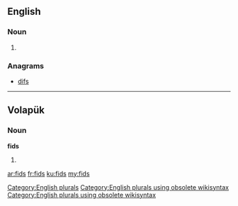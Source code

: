 {{also|FIDS}}
==English==

===Noun===
{{head|en}}

# {{plural of|fid}}

===Anagrams===
* [[difs#English|difs]]

[[Category:English plurals]][[Category:English plurals using obsolete wikisyntax]][[Category:English plurals using obsolete wikisyntax]]

----

==Volapük==

===Noun===
'''fids'''

# {{plural of|fid|lang=vo}}

[[ar:fids]]
[[fr:fids]]
[[ku:fids]]
[[my:fids]]
